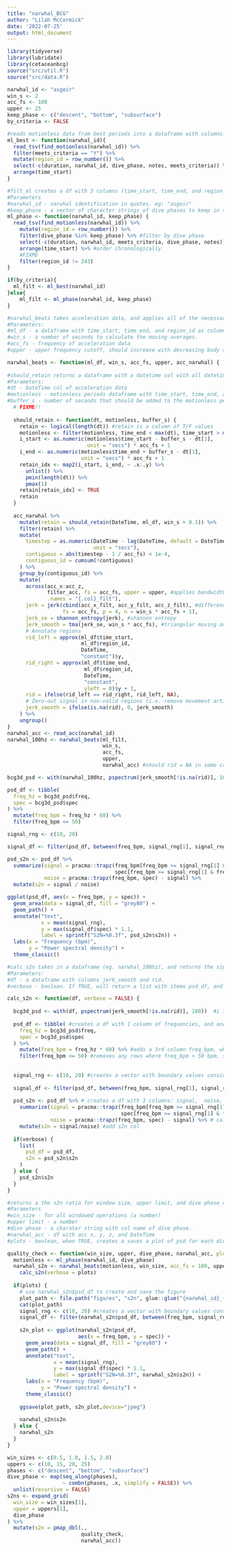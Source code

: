 ```yaml
---
title: "narwhal_BCG"
author: "Lilah McCormick"
date: '2022-07-25'
output: html_document
---
```

```r
library(tidyverse)
library(lubridate)
library(cetaceanbcg)
source("src/util.R")
source("src/data.R")
```

```r
narwhal_id <- "asgeir"
win_s <- 2
acc_fs <- 100
upper <- 25
keep_phase <- c("descent", "bottom", "subsurface")
by_criteria <- FALSE
```

```r
#reads motionless data from best periods into a dataframe with columns: time_start, time_end, and region_id 
ml_best <- function(narwhal_id){
  read_tsv(find_motionless(narwhal_id)) %>% 
  filter(meets_criteria == "Y") %>% 
  mutate(region_id = row_number()) %>% 
  select(-c(duration, narwhal_id, dive_phase, notes, meets_criteria)) %>% 
  arrange(time_start)
}

#filt_ml creates a df with 3 columns (time_start, time_end, and region_id) of  motionless periods, filtered by dive_phase.
#Parameters
#narwhal_id - narwhal identification in quotes. eg: "asgeir"
#keep_phase - a vector of character strings of dive phases to keep in the df. eg: c("bottom", "surface", "subsurface", "descent", "ascent")
ml_phase <- function(narwhal_id, keep_phase) {
  read_tsv(find_motionless(narwhal_id)) %>% 
    mutate(region_id = row_number()) %>% 
    filter(dive_phase %in% keep_phase) %>% #filter by dive phase 
    select(-c(duration, narwhal_id, meets_criteria, dive_phase, notes)) %>% #remove unneeded columns
    arrange(time_start) %>% #order chronologically
    #FIXME 
    filter(region_id != 243) 
}
```

```r
if(by_criteria){
  ml_filt <- ml_best(narwhal_id)
}else{
    ml_filt <- ml_phase(narwhal_id, keep_phase)
}
```

```r
#narwhal_beats takes acceleration data, and applies all of the necessary filters, smoothers, and calculations, and returns a df with columns with each of these calculations. 
#Parameters: 
#ml_df - a dataframe with time_start, time_end, and region_id as columns 
#win_s - a number of seconds to calculate the moving averages. 
#acc_fs - frequency of acceleration data 
#upper - upper frequency cutoff, should increase with decreasing body size. 

narwhal_beats <- function(ml_df, win_s, acc_fs, upper, acc_narwhal) {
  
#should_retain returns a dataframe with a datetime col with all datetimes in acc data, and a column with T/F values. If a datetime in a particular row is found within a motionless period and its buffer, it will have TRUE under retain col for that row. 
#Parameters:
#dt - DateTime col of acceleration data
#motionless - motionless periods dataframe with time_start, time_end, and region_id columns
#buffer_s - number of seconds that should be added to the motionless period on either end
  # FIXME!!
  
  should_retain <- function(dt, motionless, buffer_s) { 
    retain <- logical(length(dt)) #retain is a column of T/F values 
    motionless <- filter(motionless, time_end < max(dt), time_start > min(dt))
    i_start <- as.numeric(motionless$time_start - buffer_s - dt[1],
                          unit = "secs") * acc_fs + 1
    i_end <- as.numeric(motionless$time_end + buffer_s - dt[1],
                        unit = "secs") * acc_fs + 1
    retain_idx <- map2(i_start, i_end, ~ .x:.y) %>% 
      unlist() %>% 
      pmin(length(dt)) %>% 
      pmax(1)
    retain[retain_idx] <- TRUE
    retain
  }
  
  acc_narwhal %>% 
    mutate(retain = should_retain(DateTime, ml_df, win_s + 0.1)) %>% 
    filter(retain) %>% 
    mutate(
      timestep = as.numeric(DateTime - lag(DateTime, default = DateTime[1] - acc_fs * 2), 
                            unit = "secs"),
      contiguous = abs(timestep - 1 / acc_fs) < 1e-4,
      contiguous_id = cumsum(!contiguous)
    ) %>% 
    group_by(contiguous_id) %>% 
    mutate(
      across(acc_x:acc_z, 
             filter_acc, fs = acc_fs, upper = upper, #applies bandwidth filter
             .names = "{.col}_filt"),
      jerk = jerk(cbind(acc_x_filt, acc_y_filt, acc_z_filt), #differencing
                  fs = acc_fs, p = 4, n = win_s * acc_fs + 1),
      jerk_se = shannon_entropy(jerk), #shannon entropy
      jerk_smooth = tma(jerk_se, win_s * acc_fs), #triangular moving average 
      # Annotate regions
      rid_left = approx(ml_df$time_start, 
                        ml_df$region_id, 
                        DateTime, 
                        "constant")$y,
      rid_right = approx(ml_df$time_end, 
                         ml_df$region_id, 
                         DateTime, 
                         "constant", 
                         yleft = 0)$y + 1,
      rid = ifelse(rid_left == rid_right, rid_left, NA),
      # Zero-out signal in non-valid regions (i.e. remove movement artifacts)
      jerk_smooth = ifelse(is.na(rid), 0, jerk_smooth)
    ) %>% 
    ungroup()
}
narwhal_acc <- read_acc(narwhal_id)
narwhal_100hz <- narwhal_beats(ml_filt,
                               win_s,
                               acc_fs,
                               upper,
                               narwhal_acc) #should rid = NA in some cases?
```


```r
bcg3d_psd <- with(narwhal_100hz, pspectrum(jerk_smooth[!is.na(rid)], 100)) 

psd_df <- tibble(
  freq_hz = bcg3d_psd$freq,
  spec = bcg3d_psd$spec
) %>% 
  mutate(freq_bpm = freq_hz * 60) %>% 
  filter(freq_bpm <= 50)

signal_rng <- c(10, 20)

signal_df <- filter(psd_df, between(freq_bpm, signal_rng[1], signal_rng[2]))

psd_s2n <- psd_df %>% 
  summarize(signal = pracma::trapz(freq_bpm[freq_bpm >= signal_rng[1] & freq_bpm <= signal_rng[2]],
                                   spec[freq_bpm >= signal_rng[1] & freq_bpm <= signal_rng[2]]),
            noise = pracma::trapz(freq_bpm, spec) - signal) %>% 
  mutate(s2n = signal / noise)

ggplot(psd_df, aes(x = freq_bpm, y = spec)) +
  geom_area(data = signal_df, fill = "grey80") +
  geom_path() +
  annotate("text", 
           x = mean(signal_rng), 
           y = max(signal_df$spec) * 1.1, 
           label = sprintf("S2N=%0.3f", psd_s2n$s2n)) +
  labs(x = "Frequency (bpm)",
       y = "Power spectral density") +
  theme_classic()
```


```r
#calc_s2n takes in a dataframe (eg. narwhal_100hz), and returns the signal to noise ratio for jerk_smooth for that df, using a signal range of 10 - 20 bpm. 
#Parameters: 
#df - a dataframe with columns jerk_smooth and rid. 
#verbose - boolean. If TRUE, will return a list with items psd_df, and s2n. If false, will return just s2n. 

calc_s2n <- function(df, verbose = FALSE) {
  
  bcg3d_psd <- with(df, pspectrum(jerk_smooth[!is.na(rid)], 100))  #i think this takes narwhal_100hz, and returns a bunch of values associated with psd. It excludes any rows were rid = NA. Specifies that sampling freq is 100 hz. 
  
  psd_df <- tibble( #creates a df with 1 column of frequencies, and another with spec(?) corresponding to those frequencies
    freq_hz = bcg3d_psd$freq, 
    spec = bcg3d_psd$spec
  ) %>% 
    mutate(freq_bpm = freq_hz * 60) %>% #adds a 3rd column freq_bpm, which is the frequencies in freq_hz in units of bpm 
    filter(freq_bpm <= 50) #removes any rows where freq_bpm > 50 bpm, since this is outside the expected range of a narwhal hr. 
  
  
  signal_rng <- c(10, 20) #creates a vector with boundary values considered "signal"
  
  signal_df <- filter(psd_df, between(freq_bpm, signal_rng[1], signal_rng[2])) #creates a new df with same cols and values from psd_df, but only includes rows in which freq_bpm is between 10 and 20 bpm. 
  
  psd_s2n <- psd_df %>% # creates a df with 3 columns: signal,  noise, and s2n (signal-to-noise-ratio) Values for s2n should be at least > 1. 
    summarize(signal = pracma::trapz(freq_bpm[freq_bpm >= signal_rng[1] & freq_bpm <= signal_rng[2]],
                                     spec[freq_bpm >= signal_rng[1] & freq_bpm <= signal_rng[2]]), #calc signal 
              noise = pracma::trapz(freq_bpm, spec) - signal) %>% # calc noise
    mutate(s2n = signal/noise) #add s2n col 
  
  if(verbose) {
    list(
      psd_df = psd_df, 
      s2n = psd_s2n$s2n
    )
  } else {
    psd_s2n$s2n
  }
}
```


```r
#returns a the s2n ratio for window size, upper limit, and dive phase combination.
#Parameters 
#win_size - for all windowed operations (a number)
#upper limit - a number
#dive phase - a charater string with col name of dive phase. 
#narwhal_acc - df with acc x, y, z, and DateTime
#plots - boolean, when TRUE, creates a saves a plot of psd for each dive_phase, win_size, upper combination

quality_check <- function(win_size, upper, dive_phase, narwhal_acc, plots = TRUE) {
  motionless <- ml_phase(narwhal_id, dive_phase)
  narwhal_s2n <- narwhal_beats(motionless, win_size, acc_fs = 100, upper, narwhal_acc) %>%
    calc_s2n(verbose = plots)
  
  if(plots) {
    # use narwhal_s2n$psd_df to create and save the figure
    plot_path <- file.path("figures", "s2n", glue::glue("{narwhal_id}_{dive_phase}_{win_size}_{upper}.jpeg"))
    cat(plot_path)
    signal_rng <- c(10, 20) #creates a vector with boundary values considered "signal"
    signal_df <- filter(narwhal_s2n$psd_df, between(freq_bpm, signal_rng[1], signal_rng[2]))
    
    s2n_plot <- ggplot(narwhal_s2n$psd_df,
                       aes(x = freq_bpm, y = spec)) +
      geom_area(data = signal_df, fill = "grey80") +
      geom_path() +
      annotate("text", 
               x = mean(signal_rng), 
               y = max(signal_df$spec) * 1.1, 
               label = sprintf("S2N=%0.3f", narwhal_s2n$s2n)) +
      labs(x = "Frequency (bpm)",
           y = "Power spectral density") +
      theme_classic()
    
    ggsave(plot_path, s2n_plot,device="jpeg")
    
    narwhal_s2n$s2n
  } else {
    narwhal_s2n
  }
}

win_sizes <- c(0.5, 1.0, 1.5, 2.0)
uppers <- c(10, 15, 20, 25)
phases <- c("descent", "bottom", "subsurface")
dive_phase <- map(seq_along(phases), 
                  ~ combn(phases, .x, simplify = FALSE)) %>% 
  unlist(recursive = FALSE)
s2ns <- expand_grid(
  win_size = win_sizes[1],
  upper = uppers[1], 
  dive_phase
) %>% 
  mutate(s2n = pmap_dbl(.,
                        quality_check, 
                        narwhal_acc))
```

